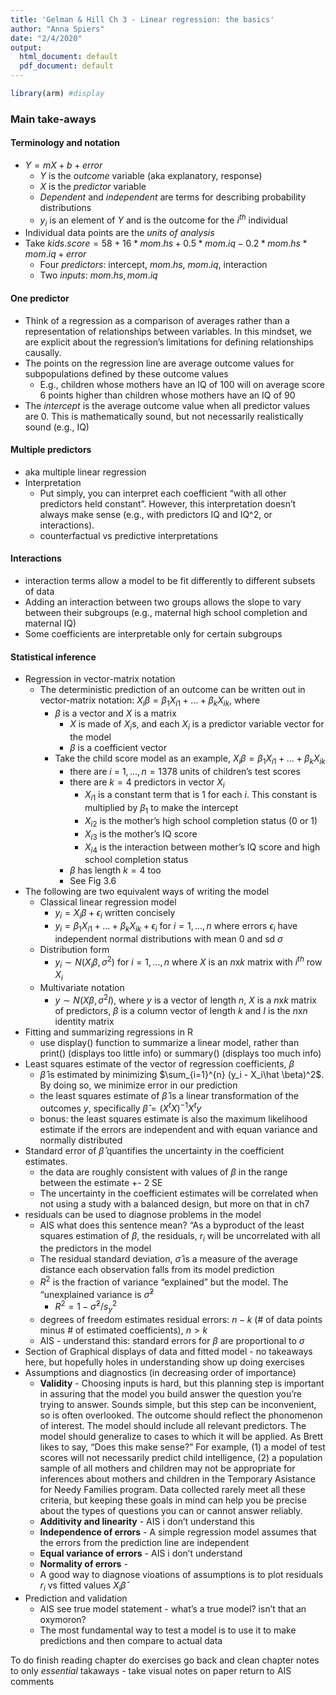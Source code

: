 ```yaml
---
title: 'Gelman & Hill Ch 3 - Linear regression: the basics'
author: "Anna Spiers"
date: "2/4/2020"
output:
  html_document: default
  pdf_document: default
---
```


``` r
library(arm) #display
```

### Main take-aways

#### Terminology and notation  
* $Y = mX + b + error$  
    * $Y$ is the *outcome* variable (aka explanatory, response)  
    * $X$ is the *predictor* variable  
    * *Dependent* and *independent* are terms for describing probability distributions 
    * $y_i$ is an element of $Y$ and is the outcome for the $i^{th}$ individual
* Individual data points are the *units of analysis*    
* Take $kids.score = 58 + 16*mom.hs + 0.5*mom.iq - 0.2*mom.hs*mom.iq + error$  
    * Four *predictors*: intercept, $mom.hs$, $mom.iq$, interaction  
    * Two *inputs*: $mom.hs, mom.iq$  

#### One predictor
* Think of a regression as a comparison of averages rather than a representation of relationships between variables. In this mindset, we are explicit about the regression’s limitations for defining relationships causally.      
* The points on the regression line are average outcome values for subpopulations defined by these outcome values
    * E.g., children whose mothers have an IQ of 100 will on average score 6 points higher than children whose mothers have an IQ of 90  
* The *intercept* is the average outcome value when all predictor values are 0. This is mathematically sound, but not necessarily realistically sound (e.g., IQ)    

#### Multiple predictors
* aka multiple linear regression
* Interpretation
    * Put simply, you can interpret each coefficient “with all other predictors held constant”. However, this interpretation doesn’t always make sense (e.g., with predictors IQ and IQ^2, or interactions).
  * counterfactual vs predictive interpretations

#### Interactions
* interaction terms allow a model to be fit differently to different subsets of data
* Adding an interaction between two groups allows the slope to vary between their subgroups (e.g., maternal high school completion and maternal IQ)
* Some coefficients are interpretable only for certain subgroups

#### Statistical inference
* Regression in vector-matrix notation
    * The deterministic prediction of an outcome can be written out in vector-matrix notation: $X_i\beta = \beta_1X_{i1} + ... + \beta_kX_{ik}$, where
        * $\beta$ is a vector and $X$ is a matrix
            * $X$ is made of $X_i$s, and each $X_i$ is a predictor variable vector for the model
            * $\beta$ is a coefficient vector
        * Take the child score model as an example, $X_i\beta = \beta_1X_{i1} + ... + \beta_kX_{ik}$
            * there are $i$ = $1,...,n = 1378$ units of children's test scores 
            * there are $k = 4$ predictors in vector $X_i$
                * $X_{i1}$ is a constant term that is 1 for each $i$. This constant is multiplied by $\beta_1$ to make the intercept
                * $X_{i2}$ is the mother's high school completion status (0 or 1) 
                * $X_{i3}$ is the mother's IQ score
                * $X_{i4}$ is the interaction between mother's IQ score and high school completion status
            * $\beta$ has length $k=4$ too
            * See Fig 3.6
* The following are two equivalent ways of writing the model
    * Classical linear regression model
        * $y_i = X_i\beta + \epsilon_i$ written concisely
        * $y_i = \beta_1X_{i1} + ... + \beta_kX_{ik} + \epsilon_i$ for $i = 1,...,n$ where errors $\epsilon_i$ have independent normal distributions with mean 0 and sd $\sigma$
    * Distribution form
        * $y_i \sim N(X_i\beta, \sigma^2)$ for $i = 1,...,n$ where $X$ is an $n$x$k$ matrix with $i^{th}$ row $X_i$
    * Multivariate notation 
        * $y \sim N(X\beta, \sigma^2I)$, where $y$ is a vector of length $n$, $X$ is a $n$x$k$ matrix of predictors, $\beta$ is a column vector of length $k$ and $I$ is the $n$x$n$ identity matrix
* Fitting and summarizing regressions in R
    * use display() function to summarize a linear model, rather than print() (displays too little info) or summary() (displays too much info)
* Least squares estimate of the vector of regression coefficients, $\beta$
    * $\hat \beta$ is estimated by minimizing $\sum_{i=1}^{n} (y_i - X_i\hat \beta)^2$. By doing so, we minimize error in our prediction
    * the least squares estimate of $\hat \beta$ is a linear transformation of the outcomes $y$, specifically $\hat \beta = (X^tX)^{-1}X^ty$
    * bonus: the least squares estimate is also the maximum likelihood estimate if the errors are independent and with equan variance and normally distributed
* Standard error of $\hat \beta$ quantifies the uncertainty in the coefficient estimates.
    * the data are roughly consistent with values of $\beta$ in the range between the estimate +- 2 SE
    * The uncertainty in the coefficient estimates will be correlated when not using a study with a balanced design, but more on that in ch7
* residuals can be used to diagnose problems in the model
    * AIS what does this sentence mean? "As a byproduct of the least squares estimation of $\beta$, the residuals, $r_i$ will be uncorrelated with all the predictors in the model
    * The residual standard deviation, $\hat \sigma$ is a measure of the average distance each observation falls from its model prediction
    * $R^2$ is the fraction of variance "explained" but the model. The "unexplained variance is $\hat \sigma^2$
        * $R^2 = 1-\hat \sigma^2/s_y^2$
    * degrees of freedom estimates residual errors: $n-k$ (# of data points minus # of estimated coefficients), $n>k$
    * AIS - understand this: standard errors for $\beta$ are proportional to $\sigma$
* Section of Graphical displays of data and fitted model - no takeaways here, but hopefully holes in understanding show up doing exercises
* Assumptions and diagnostics (in decreasing order of importance)
    * **Validity** - Choosing inputs is hard, but this planning step is important in assuring that the model you build answer the question you're trying to answer. Sounds simple, but this step can be inconvenient, so is often overlooked. The outcome should reflect the phonomenon of interest. The model should include all relevant predictors. The model should generalize to cases to which it will be applied. As Brett likes to say, "Does this make sense?" For example, (1) a model of test scores will not necessarily predict child intelligence, (2) a population sample of all mothers and children may not be appropriate for inferences about mothers and children in the Temporary Asistance for Needy Families program. Data collected rarely meet all these criteria, but keeping these goals in mind can help you be precise about the types of questions you can or cannot answer reliably.
    * **Additivity and linearity** - AIS i don't understand this
    * **Independence of errors** - A simple regression model assumes that the errors from the prediction line are independent
    * **Equal variance of errors** - AIS i don't understand
    * **Normality of errors** - 
    * A good way to diagnose vioations of assumptions is to plot residuals $r_i$ vs fitted values $X_i\hat\beta$
* Prediction and validation
    * AIS see true model statement - what's a true model? isn't that an oxymoron?
    * The most fundamental way to test a model is to use it to make predictions and then compare to actual data

To do
finish reading chapter
do exercises
go back and clean chapter notes to only *essential* takaways - take visual notes on paper
return to AIS comments
